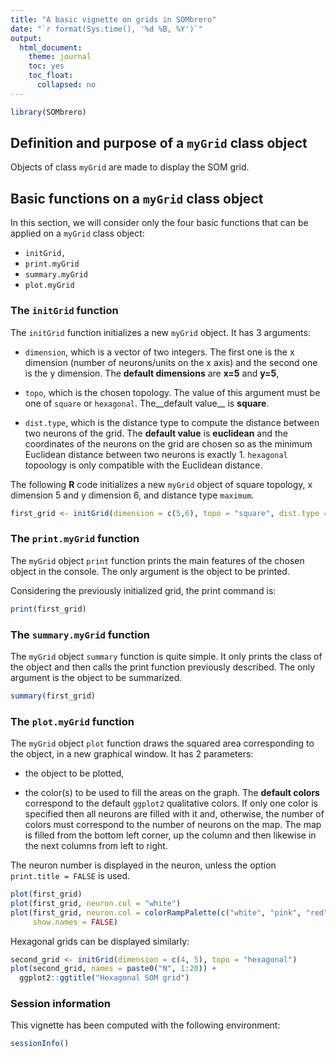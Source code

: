 ```yaml
---
title: "A basic vignette on grids in SOMbrero"
date: "`r format(Sys.time(), '%d %B, %Y')`"
output:
  html_document:
    theme: journal
    toc: yes
    toc_float:
      collapsed: no
---
```


<!--
%\VignetteEngine{knitr::knitr}
%\VignetteIndexEntry{A basic vignette on grids in SOMbrero}
%\VignettePackage{SOMbrero}
-->

```r
library(SOMbrero)
```

## Definition and purpose of a `myGrid` class object

Objects of class `myGrid` are made to display the SOM grid. 

## Basic functions on a `myGrid` class object

In this section, we will consider only the four basic functions that can be 
applied on a `myGrid` class object:

* `initGrid,`
* `print.myGrid`
* `summary.myGrid`
* `plot.myGrid`

### The `initGrid` function

The `initGrid` function initializes a new `myGrid` object. It has 3 arguments:

* ```dimension```, which is a vector of two integers. The first one is the x
dimension (number of neurons/units on the x axis) and the second one is the y 
dimension. The __default dimensions__ are __x=5__ and  __y=5__,

* ```topo```, which is the chosen topology. The value of this argument must be
one of  ```square``` or `hexagonal`. The__default value__ is __square__.

* ```dist.type```, which is the distance type to compute the distance between
two neurons of the grid. The __default value__ is __euclidean__ and the 
coordinates of the neurons on the grid are chosen so as the minimum Euclidean
distance between two neurons is exactly 1. `hexagonal` topoology is only 
compatible with the Euclidean distance.

The following **R** code initializes a new `myGrid` object of square topology, x 
dimension 5 and y dimension 6, and distance type ```maximum```.

```r
first_grid <- initGrid(dimension = c(5,6), topo = "square", dist.type = "maximum")
```

### The `print.myGrid` function

The `myGrid` object `print` function prints the main features of the chosen 
object in the console. The only argument is the object to be printed.

Considering the previously initialized grid, the print command is:

```r
print(first_grid)
```

### The `summary.myGrid` function

The `myGrid` object `summary` function is quite simple. It only prints the class
of the object and then calls the print function previously described. The only 
argument is the object to be summarized.

```r
summary(first_grid)
```

### The `plot.myGrid` function

The `myGrid` object `plot` function draws the squared area corresponding to the 
object, in a new graphical window. It has 2 parameters:

* the object to be plotted,

* the color(s) to be used to fill the areas on the graph. The __default colors__ 
correspond to the default `ggplot2` qualitative colors. If only one color is
specified then all neurons are filled with it and, otherwise, the number of 
colors must correspond to the number of neurons on the map. The map is filled 
from the bottom left corner, up the column and then likewise in the next columns
from left to right.

The neuron number is displayed in the neuron, unless the option 
`print.title = FALSE` is used.

```r
plot(first_grid)
plot(first_grid, neuron.col = "white")
plot(first_grid, neuron.col = colorRampPalette(c("white", "pink", "red"))(30),
     show.names = FALSE)
```

Hexagonal grids can be displayed similarly:
```r
second_grid <- initGrid(dimension = c(4, 5), topo = "hexagonal")
plot(second_grid, names = paste0("N", 1:20)) + 
  ggplot2::ggtitle("Hexagonal SOM grid")
```


### Session information

This vignette has been computed with the following environment:
```r
sessionInfo()
```
